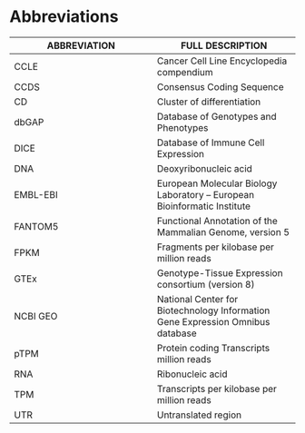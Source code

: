 # Abbreviations

| ABBREVIATION  | FULL DESCRIPTION  |
|-|-|
| CCLE  | Cancer Cell Line Encyclopedia compendium  |
| CCDS  | Consensus Coding Sequence  |
| CD  | Cluster of differentiation  |
| dbGAP  | Database of Genotypes and Phenotypes  |
| DICE  | Database of Immune Cell Expression  |
| DNA  | Deoxyribonucleic acid  |
| EMBL-EBI  | European Molecular Biology Laboratory – European Bioinformatic Institute  |
| FANTOM5  | Functional Annotation of the Mammalian Genome, version 5  |
| FPKM  | Fragments per kilobase per million reads  |
| GTEx  | Genotype-Tissue Expression consortium (version 8)  |
| NCBI GEO  | National Center for Biotechnology Information Gene Expression Omnibus database  |
|pTPM | Protein coding Transcripts million reads |
| RNA  | Ribonucleic acid  |
| TPM  | Transcripts per kilobase per million reads  |
| UTR  | Untranslated region  |